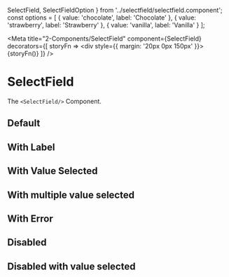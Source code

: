   SelectField,
  SelectFieldOption
} from '../selectfield/selectfield.component';
const options = [
  { value: 'chocolate', label: 'Chocolate' },
  { value: 'strawberry', label: 'Strawberry' },
  { value: 'vanilla', label: 'Vanilla' }
];

<Meta
  title="2-Components/SelectField"
  component={SelectField}
  decorators={[
    storyFn => <div style={{ margin: '20px 0px 150px' }}>{storyFn()}</div>
  ]}
/>

# SelectField

The `<SelectField/>` Component.

<Props of={SelectField} />

## Default

<Preview>
  <Story name="Default">
    <SelectField
      name="defaultField"
      label=""
      placeholder="Placeholder"
      currentValue={undefined}
      options={options}
    />
  </Story>
</Preview>

## With Label

<Preview>
  <Story name="With Label">
    <SelectField
      name="selectFieldLabel"
      label="With Label"
      placeholder="Placeholder"
      currentValue={undefined}
      options={options}
    />
  </Story>
</Preview>

## With Value Selected

<Preview>
  <Story name="With Value Selected">
    <SelectField
      name="selectFieldWithValue"
      label="This one has value selected"
      placeholder="Placeholder"
      currentValue={options[0]}
      options={options}
    />
  </Story>
</Preview>

## With multiple value selected

<Preview>
  <Story name="With multiple value selected">
    <SelectField
      name="selectFieldWithValue"
      label="This one has value multiple selected"
      placeholder="Placeholder"
      currentValue={options}
      options={options}
      multi
    />
  </Story>
</Preview>

## With Error

<Preview>
  <Story name="With Error">
    <SelectField
      name="selectFieldWithError"
      label="This one has value selected"
      placeholder="Placeholder"
      currentValue={undefined}
      touched={true}
      error={'This is a sample error message'}
      options={options}
    />
  </Story>
</Preview>

## Disabled

<Preview>
  <Story name="Disabled">
    <SelectField
      name="selectFieldDisabled"
      label="This field is disabled"
      placeholder="Placeholder"
      currentValue={undefined}
      options={options}
      disabled
    />
  </Story>
</Preview>

## Disabled with value selected

<Preview>
  <Story name="Disabled with value selected">
    <SelectField
      name="selectFieldDisabledWithValue"
      label="This one has value selected"
      placeholder="Placeholder"
      currentValue={options[0]}
      options={options}
      disabled
    />
  </Story>
</Preview>
